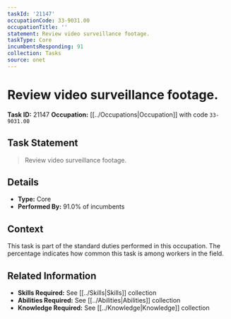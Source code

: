 ```yaml
---
taskId: '21147'
occupationCode: 33-9031.00
occupationTitle: ''
statement: Review video surveillance footage.
taskType: Core
incumbentsResponding: 91
collection: Tasks
source: onet
---
```

# Review video surveillance footage.

**Task ID:** 21147
**Occupation:** [[../Occupations|Occupation]] with code `33-9031.00`

## Task Statement

> Review video surveillance footage.

## Details

- **Type:** Core
- **Performed By:** 91.0% of incumbents

## Context

This task is part of the standard duties performed in this occupation. The percentage indicates how common this task is among workers in the field.

## Related Information

- **Skills Required:** See [[../Skills|Skills]] collection
- **Abilities Required:** See [[../Abilities|Abilities]] collection
- **Knowledge Required:** See [[../Knowledge|Knowledge]] collection
